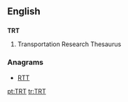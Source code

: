 ==English==

==={{initialism}}===
'''TRT'''
# Transportation Research Thesaurus

===Anagrams===
* [[RTT#English|RTT]] 

[[pt:TRT]]
[[tr:TRT]]